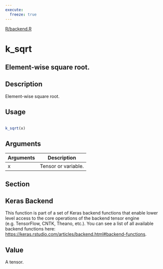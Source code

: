 ```yaml
---
execute:
  freeze: true
---
```


[R/backend.R](https://github.com/rstudio/keras//blob/main/R/backend.R#L2724) 

# k_sqrt

## Element-wise square root.

## Description
 Element-wise square root. 


## Usage
```r
 
k_sqrt(x) 
```

## Arguments
|Arguments|Description|
|---|---|
| x | Tensor or variable. |


## Section

## Keras Backend

   This function is part of a set of Keras backend functions that enable lower level access to the core operations of the backend tensor engine (e.g. TensorFlow, CNTK, Theano, etc.).  You can see a list of all available backend functions here: [https://keras.rstudio.com/articles/backend.html#backend-functions](https://keras.rstudio.com/articles/backend.html#backend-functions). 

## Value
 A tensor. 




